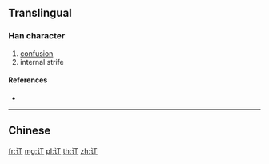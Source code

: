{{character info/new}}
{{also|訌}}
==Translingual==

===Han character===
{{Han char|rn=149|rad=讠|as=03|sn=5|four=|canj=IVM}}

# [[confusion]]
# internal strife

====References====
* {{Han ref|kx=1188.181|hdz=63940.050|uh=8BA7|ud=35751}}

----

==Chinese==
{{zh-see|訌}}

[[fr:讧]]
[[mg:讧]]
[[pl:讧]]
[[th:讧]]
[[zh:讧]]